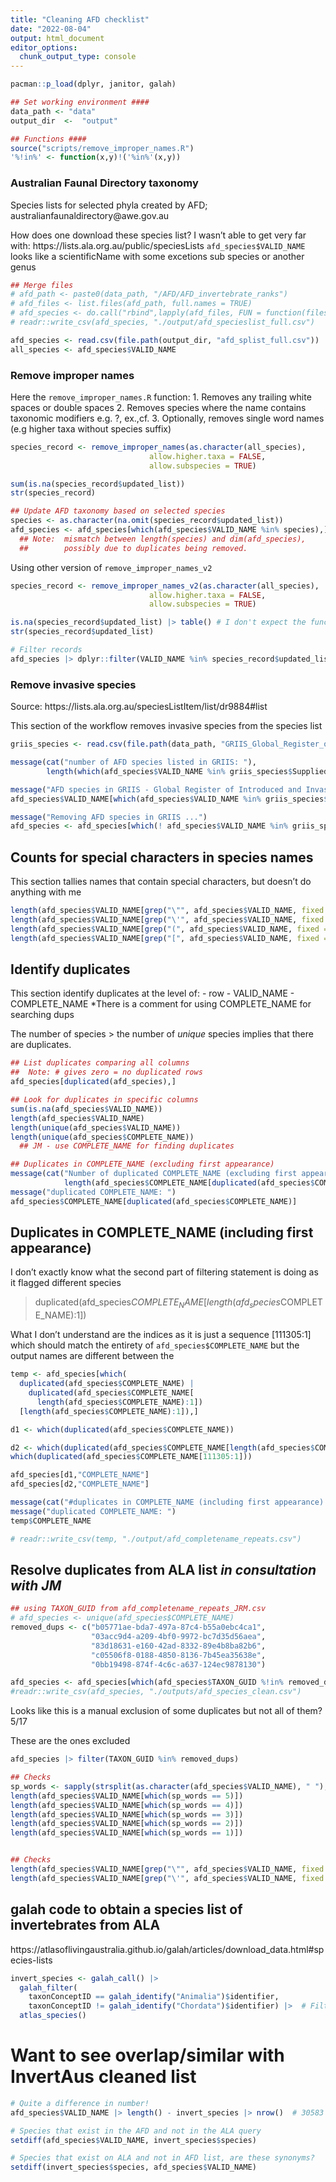 ```yaml
---
title: "Cleaning AFD checklist"
date: "2022-08-04"
output: html_document
editor_options: 
  chunk_output_type: console
---
```


```r
pacman::p_load(dplyr, janitor, galah)

## Set working environment ####
data_path <- "data"
output_dir  <-  "output"

## Functions ####
source("scripts/remove_improper_names.R")
'%!in%' <- function(x,y)!('%in%'(x,y))
```

### Australian Faunal Directory taxonomy
Species lists for selected phyla created by AFD; australianfaunaldirectory@awe.gov.au

How does one download these species list? I wasn't able to get very far with: https://lists.ala.org.au/public/speciesLists
`afd_species$VALID_NAME` looks like a scientificName with some excetions sub species or another genus

```r
## Merge files
# afd_path <- paste0(data_path, "/AFD/AFD_invertebrate_ranks")
# afd_files <- list.files(afd_path, full.names = TRUE)
# afd_species <- do.call("rbind",lapply(afd_files, FUN = function(files){ read.csv(files)}))
# readr::write_csv(afd_species, "./output/afd_specieslist_full.csv")

afd_species <- read.csv(file.path(output_dir, "afd_splist_full.csv"))
all_species <- afd_species$VALID_NAME 
```

### Remove improper names 

Here the `remove_improper_names.R` function:
1. Removes any trailing white spaces or double spaces
2. Removes species where the name contains taxonomic modifiers e.g. ?, ex.,cf.
3. Optionally, removes single word names (e.g higher taxa without species suffix)

```r
species_record <- remove_improper_names(as.character(all_species),
                               allow.higher.taxa = FALSE,
                               allow.subspecies = TRUE)

sum(is.na(species_record$updated_list))
str(species_record)

## Update AFD taxonomy based on selected species
species <- as.character(na.omit(species_record$updated_list))
afd_species <- afd_species[which(afd_species$VALID_NAME %in% species),] 
  ## Note:  mismatch between length(species) and dim(afd_species), 
  ##        possibly due to duplicates being removed.
```

Using other version of `remove_improper_names_v2`

```r
species_record <- remove_improper_names_v2(as.character(all_species),
                               allow.higher.taxa = FALSE,
                               allow.subspecies = TRUE)

is.na(species_record$updated_list) |> table() # I don't expect the function to produce the updated_list with any NAs so I don't think its neccesary to use na.omit here :) 
str(species_record$updated_list) 

# Filter records
afd_species |> dplyr::filter(VALID_NAME %in% species_record$updated_list) 
```


### Remove invasive species 
Source: https://lists.ala.org.au/speciesListItem/list/dr9884#list

This section of the workflow removes invasive species from the species list

```r
griis_species <- read.csv(file.path(data_path, "GRIIS_Global_Register_of_Introduced_and_Invasive_Species_Australia.csv"))

message(cat("number of AFD species listed in GRIIS: "),
        length(which(afd_species$VALID_NAME %in% griis_species$Supplied.Name)))

message("AFD species in GRIIS - Global Register of Introduced and Invasive Species - Australia: ")
afd_species$VALID_NAME[which(afd_species$VALID_NAME %in% griis_species$Supplied.Name)]

message("Removing AFD species in GRIIS ...")
afd_species <- afd_species[which(! afd_species$VALID_NAME %in% griis_species$Supplied.Name),]
```

## Counts for special characters in species names

This section tallies names that contain special characters, but doesn't do anything with me

```r
length(afd_species$VALID_NAME[grep("\"", afd_species$VALID_NAME, fixed = TRUE)])
length(afd_species$VALID_NAME[grep("\'", afd_species$VALID_NAME, fixed = TRUE)])
length(afd_species$VALID_NAME[grep("(", afd_species$VALID_NAME, fixed = TRUE)])
length(afd_species$VALID_NAME[grep("[", afd_species$VALID_NAME, fixed = TRUE)])
```

## Identify duplicates 

This section identify duplicates at the level of: 
- row
- VALID_NAME
- COMPLETE_NAME *There is a comment for using COMPLETE_NAME for searching dups

The number of species > the number of _unique_ species implies that there are duplicates.

```r
## List duplicates comparing all columns
##  Note: # gives zero = no duplicated rows
afd_species[duplicated(afd_species),] 

## Look for duplicates in specific columns
sum(is.na(afd_species$VALID_NAME))
length(afd_species$VALID_NAME)
length(unique(afd_species$VALID_NAME))
length(unique(afd_species$COMPLETE_NAME))
  ## JM - use COMPLETE_NAME for finding duplicates

## Duplicates in COMPLETE_NAME (excluding first appearance)
message(cat("Number of duplicated COMPLETE_NAME (excluding first appearance): "), 
            length(afd_species$COMPLETE_NAME[duplicated(afd_species$COMPLETE_NAME)]))
message("duplicated COMPLETE_NAME: ")
afd_species$COMPLETE_NAME[duplicated(afd_species$COMPLETE_NAME)]
```

## Duplicates in COMPLETE_NAME (including first appearance)

I don't exactly know what the second part of filtering statement is doing as it flagged different species

> duplicated(afd_species$COMPLETE_NAME[length(afd_species$COMPLETE_NAME):1])

What I don't understand are the indices as it is just a sequence [111305:1] which should match the entirety of `afd_species$COMPLETE_NAME` but the output names are different between the 

```r
temp <- afd_species[which(
  duplicated(afd_species$COMPLETE_NAME) | 
    duplicated(afd_species$COMPLETE_NAME[
      length(afd_species$COMPLETE_NAME):1])
  [length(afd_species$COMPLETE_NAME):1]),]
```

```r
d1 <- which(duplicated(afd_species$COMPLETE_NAME))

d2 <- which(duplicated(afd_species$COMPLETE_NAME[length(afd_species$COMPLETE_NAME):1]))  
which(duplicated(afd_species$COMPLETE_NAME[111305:1])) 

afd_species[d1,"COMPLETE_NAME"]
afd_species[d2,"COMPLETE_NAME"]
```

```r
message(cat("#duplicates in COMPLETE_NAME (including first appearance) : ", dim(temp)))
message("duplicated COMPLETE_NAME: ")
temp$COMPLETE_NAME

# readr::write_csv(temp, "./output/afd_completename_repeats.csv")
```

## Resolve duplicates from ALA list *in consultation with JM*

```r
## using TAXON_GUID from afd_completename_repeats_JRM.csv
# afd_species <- unique(afd_species$COMPLETE_NAME)
removed_dups <- c("b05771ae-bda7-497a-87c4-b55a0ebc4ca1",
                  "03acc9d4-a209-4bf0-9972-bc7d35d56aea",
                  "83d18631-e160-42ad-8332-89e4b8ba82b6",
                  "c05506f8-0188-4850-8136-7b45ea35638e",
                  "0bb19498-874f-4c6c-a637-124ec9878130")

afd_species <- afd_species[which(afd_species$TAXON_GUID %!in% removed_dups),]
#readr::write_csv(afd_species, "./outputs/afd_species_clean.csv")
```

Looks like this is a manual exclusion of some duplicates but not all of them? 5/17

These are the ones excluded

```r
afd_species |> filter(TAXON_GUID %in% removed_dups)
```


```r
## Checks
sp_words <- sapply(strsplit(as.character(afd_species$VALID_NAME), " "), length)
length(afd_species$VALID_NAME[which(sp_words == 5)])
length(afd_species$VALID_NAME[which(sp_words == 4)])
length(afd_species$VALID_NAME[which(sp_words == 3)])
length(afd_species$VALID_NAME[which(sp_words == 2)])
length(afd_species$VALID_NAME[which(sp_words == 1)])


## Checks
length(afd_species$VALID_NAME[grep("\"", afd_species$VALID_NAME, fixed = TRUE)])
length(afd_species$VALID_NAME[grep("\'", afd_species$VALID_NAME, fixed = TRUE)])
```

## galah code to obtain a species list of invertebrates from ALA

https://atlasoflivingaustralia.github.io/galah/articles/download_data.html#species-lists

```r
invert_species <- galah_call() |>
  galah_filter(
    taxonConceptID == galah_identify("Animalia")$identifier, 
    taxonConceptID != galah_identify("Chordata")$identifier) |>  # Filters NOT Chordata
  atlas_species()
```

# Want to see overlap/similar with InvertAus cleaned list

```r
# Quite a difference in number!
afd_species$VALID_NAME |> length() - invert_species |> nrow()  # 30583

# Species that exist in the AFD and not in the ALA query
setdiff(afd_species$VALID_NAME, invert_species$species) 

# Species that exist on ALA and not in AFD list, are these synonyms?
setdiff(invert_species$species, afd_species$VALID_NAME) 
```

